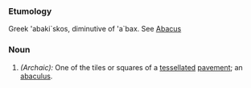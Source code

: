 ===Etumology===
Greek 'abaki`skos, diminutive of 'a`bax. See [[Abacus]]

===Noun===
#''(Archaic):'' One of the tiles or squares of a [[tessellated]] [[pavement]]; an [[abaculus]].